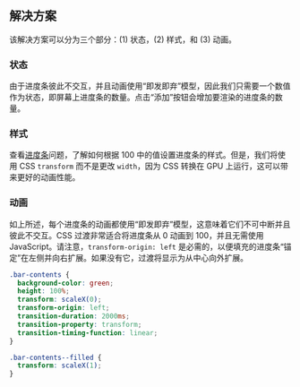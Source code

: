 
## 解决方案

该解决方案可以分为三个部分：(1) 状态，(2) 样式，和 (3) 动画。

### 状态

由于进度条彼此不交互，并且动画使用“即发即弃”模型，因此我们只需要一个数值作为状态，即屏幕上进度条的数量。点击“添加”按钮会增加要渲染的进度条的数量。

### 样式

查看[进度条](/questions/user-interface/progress-bar)问题，了解如何根据 100 中的值设置进度条的样式。但是，我们将使用 CSS `transform` 而不是更改 `width`，因为 CSS 转换在 GPU 上运行，这可以带来更好的动画性能。

### 动画

如上所述，每个进度条的动画都使用“即发即弃”模型，这意味着它们不可中断并且彼此不交互。CSS 过渡非常适合将进度条从 0 动画到 100，并且无需使用 JavaScript。请注意，`transform-origin: left` 是必需的，以便填充的进度条“锚定”在左侧并向右扩展。如果没有它，过渡将显示为从中心向外扩展。

```css
.bar-contents {
  background-color: green;
  height: 100%;
  transform: scaleX(0);
  transform-origin: left;
  transition-duration: 2000ms;
  transition-property: transform;
  transition-timing-function: linear;
}

.bar-contents--filled {
  transform: scaleX(1);
}
```

<TestCases />
